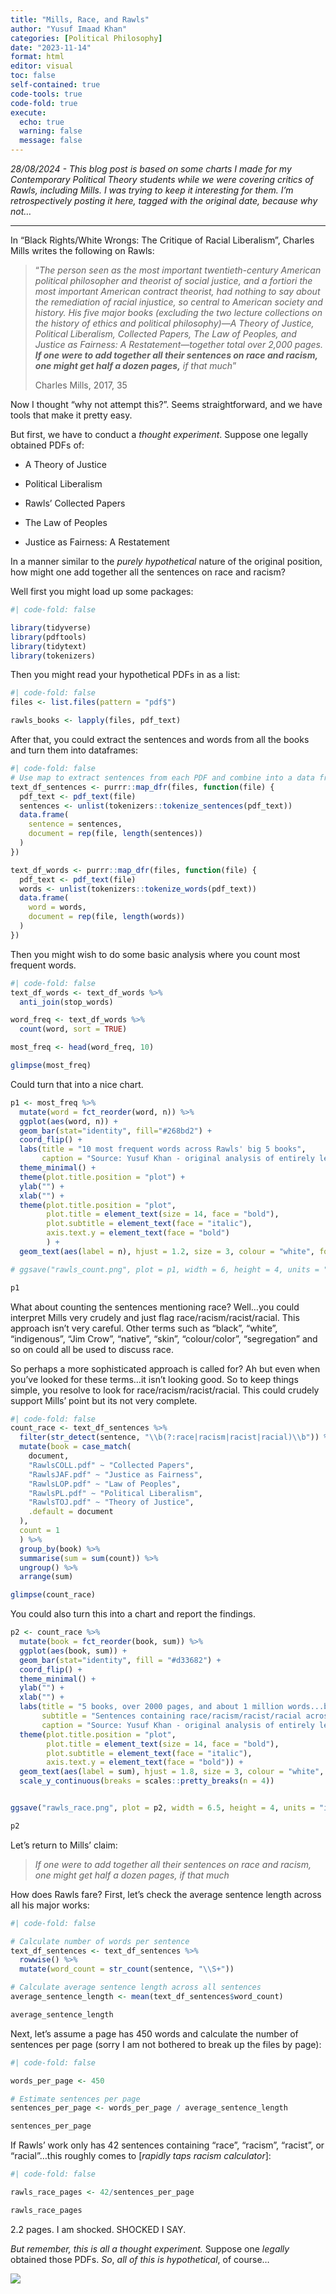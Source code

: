 ```yaml
---
title: "Mills, Race, and Rawls"
author: "Yusuf Imaad Khan"
categories: [Political Philosophy]
date: "2023-11-14"
format: html
editor: visual
toc: false
self-contained: true
code-tools: true
code-fold: true 
execute:
  echo: true
  warning: false
  message: false
---
```


*28/08/2024 - This blog post is based on some charts I made for my Contemporary Political Theory students while we were covering critics of Rawls, including Mills. I was trying to keep it interesting for them. I'm retrospectively posting it here, tagged with the original date, because why not...*

------------------------------------------------------------------------

In "Black Rights/White Wrongs: The Critique of Racial Liberalism", Charles Mills writes the following on Rawls:

> "*The person seen as the most important twentieth-century American political philosopher and theorist of social justice, and a fortiori the most important American contract theorist, had nothing to say about the remediation of racial injustice, so central to American society and history. His five major books (excluding the two lecture collections on the history of ethics and political philosophy)---A Theory of Justice, Political Liberalism, Collected Papers, The Law of Peoples, and Justice as Fairness: A Restatement---together total over 2,000 pages. **If one were to add together all their sentences on race and racism, one might get half a dozen pages,** if that much*"
>
> Charles Mills, 2017, 35

Now I thought "why not attempt this?". Seems straightforward, and we have tools that make it pretty easy.

But first, we have to conduct a *thought experiment*. Suppose one legally obtained PDFs of:

-   A Theory of Justice

-   Political Liberalism

-   Rawls' Collected Papers

-   The Law of Peoples

-   Justice as Fairness: A Restatement

In a manner similar to the *purely hypothetical* nature of the original position, how might one add together all the sentences on race and racism?

Well first you might load up some packages:

```r
#| code-fold: false

library(tidyverse)
library(pdftools)
library(tidytext)
library(tokenizers)
```

Then you might read your hypothetical PDFs in as a list:

```r
#| code-fold: false
files <- list.files(pattern = "pdf$")

rawls_books <- lapply(files, pdf_text)
```

After that, you could extract the sentences and words from all the books and turn them into dataframes:

```r
#| code-fold: false
# Use map to extract sentences from each PDF and combine into a data frame
text_df_sentences <- purrr::map_dfr(files, function(file) {
  pdf_text <- pdf_text(file)
  sentences <- unlist(tokenizers::tokenize_sentences(pdf_text))
  data.frame(
    sentence = sentences,
    document = rep(file, length(sentences))
  )
})

text_df_words <- purrr::map_dfr(files, function(file) {
  pdf_text <- pdf_text(file)
  words <- unlist(tokenizers::tokenize_words(pdf_text))
  data.frame(
    word = words,
    document = rep(file, length(words))
  )
})

```

Then you might wish to do some basic analysis where you count most frequent words.

```r
#| code-fold: false
text_df_words <- text_df_words %>%
  anti_join(stop_words)

word_freq <- text_df_words %>%
  count(word, sort = TRUE)

most_freq <- head(word_freq, 10)

glimpse(most_freq)

```

Could turn that into a nice chart.

```r
p1 <- most_freq %>% 
  mutate(word = fct_reorder(word, n)) %>% 
  ggplot(aes(word, n)) +
  geom_bar(stat="identity", fill="#268bd2") +
  coord_flip() +
  labs(title = "10 most frequent words across Rawls' big 5 books",
       caption = "Source: Yusuf Khan - original analysis of entirely legal PDFs of COLL, JAF, LOP, PL, TOJ") +
  theme_minimal() +
  theme(plot.title.position = "plot") +
  ylab("") +
  xlab("") +
  theme(plot.title.position = "plot",
        plot.title = element_text(size = 14, face = "bold"),
        plot.subtitle = element_text(face = "italic"),
        axis.text.y = element_text(face = "bold")
        ) +
  geom_text(aes(label = n), hjust = 1.2, size = 3, colour = "white", fontface = "bold")

# ggsave("rawls_count.png", plot = p1, width = 6, height = 4, units = "in", bg = "#fdf6e3")

p1
```

What about counting the sentences mentioning race? Well...you could interpret Mills very crudely and just flag race/racism/racist/racial. This approach isn't very careful. Other terms such as "black", "white", "indigenous", "Jim Crow", "native", "skin", "colour/color", "segregation" and so on could all be used to discuss race.

So perhaps a more sophisticated approach is called for? Ah but even when you've looked for these terms...it isn't looking good. So to keep things simple, you resolve to look for race/racism/racist/racial. This could crudely support Mills' point but its not very complete.

```r
#| code-fold: false
count_race <- text_df_sentences %>% 
  filter(str_detect(sentence, "\\b(?:race|racism|racist|racial)\\b")) %>% 
  mutate(book = case_match(
    document,
    "RawlsCOLL.pdf" ~ "Collected Papers",
    "RawlsJAF.pdf" ~ "Justice as Fairness",
    "RawlsLOP.pdf" ~ "Law of Peoples",
    "RawlsPL.pdf" ~ "Political Liberalism",
    "RawlsTOJ.pdf" ~ "Theory of Justice",
    .default = document
  ),
  count = 1
  ) %>% 
  group_by(book) %>%
  summarise(sum = sum(count)) %>% 
  ungroup() %>% 
  arrange(sum)

glimpse(count_race)
```

You could also turn this into a chart and report the findings.

```r
p2 <- count_race %>% 
  mutate(book = fct_reorder(book, sum)) %>% 
  ggplot(aes(book, sum)) +
  geom_bar(stat="identity", fill = "#d33682") +
  coord_flip() +
  theme_minimal() +
  ylab("") +
  xlab("") +
  labs(title = "5 books, over 2000 pages, and about 1 million words...but Rawls only \nhas 42 sentences containing 'race', 'racism', 'racist', or 'racial'",
       subtitle = "Sentences containing race/racism/racist/racial across 5 of Rawls' books",
       caption = "Source: Yusuf Khan - original analysis of entirely legal PDFs") +
  theme(plot.title.position = "plot",
        plot.title = element_text(size = 14, face = "bold"),
        plot.subtitle = element_text(face = "italic"),
        axis.text.y = element_text(face = "bold")) +
  geom_text(aes(label = sum), hjust = 1.8, size = 3, colour = "white", fontface = "bold") +
  scale_y_continuous(breaks = scales::pretty_breaks(n = 4))


ggsave("rawls_race.png", plot = p2, width = 6.5, height = 4, units = "in", bg = "#fdf6e3")

p2
```

Let's return to Mills' claim:

> *If one were to add together all their sentences on race and racism, one might get half a dozen pages, if that much*

How does Rawls fare? First, let's check the average sentence length across all his major works:

```r
#| code-fold: false

# Calculate number of words per sentence
text_df_sentences <- text_df_sentences %>%
  rowwise() %>%
  mutate(word_count = str_count(sentence, "\\S+"))

# Calculate average sentence length across all sentences
average_sentence_length <- mean(text_df_sentences$word_count)

average_sentence_length

```

Next, let's assume a page has 450 words and calculate the number of sentences per page (sorry I am not bothered to break up the files by page):

```r
#| code-fold: false

words_per_page <- 450

# Estimate sentences per page
sentences_per_page <- words_per_page / average_sentence_length

sentences_per_page

```

If Rawls' work only has 42 sentences containing "race", "racism", "racist", or "racial"...this roughly comes to \[*rapidly taps racism calculator*\]:

```r
#| code-fold: false

rawls_race_pages <- 42/sentences_per_page

rawls_race_pages

```

2.2 pages. I am shocked. SHOCKED I SAY.

*But remember, this is all a thought experiment.* Suppose one *legally* obtained those PDFs. *So*, *all of this is hypothetical*, of course...

![](rawrls.jpg){fig-align="center"}

